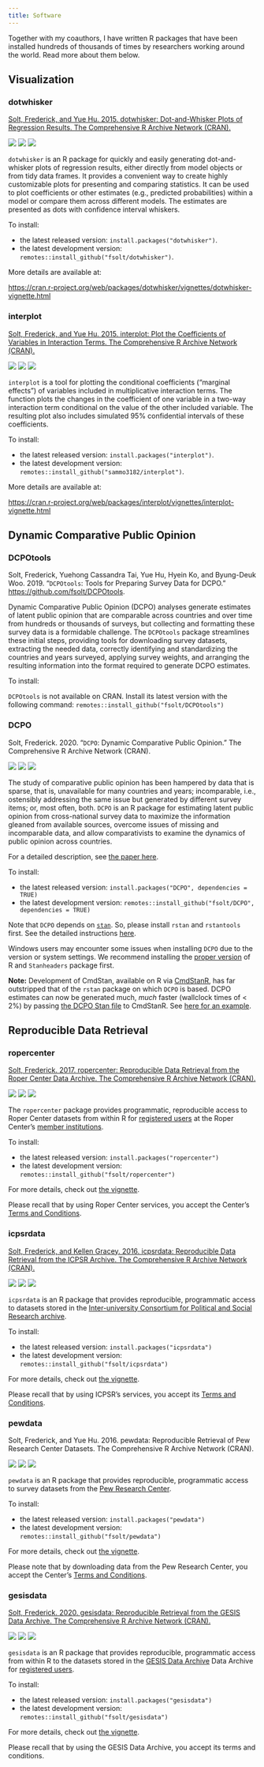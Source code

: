```yaml
---
title: Software
---
```


Together with my coauthors, I have written R packages that have been installed hundreds of thousands of times by researchers working around the world.  Read more about them below.

## Visualization

### dotwhisker
[Solt, Frederick, and Yue Hu. 2015. dotwhisker: Dot-and-Whisker Plots of Regression Results. The Comprehensive R Archive Network (CRAN).](https://fsolt.org/dotwhisker/)

[<img src="https://www.r-pkg.org/badges/version/dotwhisker">](https://cran.r-project.org/web/packages/dotwhisker/index.html)
<img src="https://cranlogs.r-pkg.org/badges/grand-total/dotwhisker"> <img src="https://cranlogs.r-pkg.org/badges/dotwhisker?color=orange">

`dotwhisker` is an R package for quickly and easily generating dot-and-whisker plots of regression results, either directly from model objects or from tidy data frames. It provides a convenient way to create highly customizable plots for presenting and comparing statistics. It can be used to plot coefficients or other estimates (e.g., predicted probabilities) within a model or compare them across different models. The estimates are presented as dots with confidence interval whiskers.

To install:

* the latest released version: `install.packages("dotwhisker")`.
* the latest development version: `remotes::install_github("fsolt/dotwhisker")`.

More details are available at:

[https://cran.r-project.org/web/packages/dotwhisker/vignettes/dotwhisker-vignette.html](https://cran.r-project.org/web/packages/dotwhisker/vignettes/dotwhisker-vignette.html)


### interplot
[Solt, Frederick, and Yue Hu. 2015. interplot: Plot the Coefficients of Variables in Interaction Terms. The Comprehensive R Archive Network (CRAN).](https://sammo3182.github.io/interplot/)

[<img src="https://www.r-pkg.org/badges/version/interplot">](https://cran.r-project.org/web/packages/interplot/index.html)
<img src="https://cranlogs.r-pkg.org/badges/grand-total/interplot"> <img src="https://cranlogs.r-pkg.org/badges/interplot?color=orange">

`interplot` is a tool for plotting the conditional coefficients ("marginal effects") of variables included in multiplicative interaction terms. The function plots the changes in the coefficient of one variable in a two-way interaction term conditional on the value of the other included variable. The resulting plot also includes simulated 95% confidential intervals of these coefficients.

To install:

* the latest released version: `install.packages("interplot")`.
* the latest development version: `remotes::install_github("sammo3182/interplot")`.

More details are available at:

[https://cran.r-project.org/web/packages/interplot/vignettes/interplot-vignette.html](https://cran.r-project.org/web/packages/interplot/vignettes/interplot-vignette.html)

## Dynamic Comparative Public Opinion

### DCPOtools
Solt, Frederick, Yuehong Cassandra Tai, Yue Hu, Hyein Ko, and Byung-Deuk Woo. 2019. "`DCPOtools`: Tools for Preparing Survey Data for DCPO." <https://github.com/fsolt/DCPOtools>.

Dynamic Comparative Public Opinion (DCPO) analyses generate estimates of latent public opinion that are comparable across countries and over time from hundreds or thousands of surveys, but collecting and formatting these survey data is a formidable challenge.  The `DCPOtools` package streamlines these initial steps, providing tools for downloading survey datasets, extracting the needed data, correctly identifying and standardizing the countries and years surveyed, applying survey weights, and arranging the resulting information into the format required to generate DCPO estimates. 

To install:

`DCPOtools` is not available on CRAN.  Install its latest version with the following command: `remotes::install_github("fsolt/DCPOtools")`


### DCPO
Solt, Frederick. 2020. "`DCPO`: Dynamic Comparative Public Opinion."  The Comprehensive R Archive Network (CRAN).

[<img src="https://www.r-pkg.org/badges/version/DCPO">](https://cran.r-project.org/web/packages/DCPO/index.html)
<img src="https://cranlogs.r-pkg.org/badges/grand-total/DCPO"> <img src="https://cranlogs.r-pkg.org/badges/DCPO?color=orange">

The study of comparative public opinion has been hampered by data that is sparse, that is, unavailable for many countries and years; incomparable, i.e., ostensibly addressing the same issue but generated by different survey items; or, most often, both.  `DCPO` is an R package for estimating latent public opinion from cross-national survey data to maximize the information gleaned from available sources, overcome issues of missing and incomparable data, and allow comparativists to examine the dynamics of public opinion across countries.

For a detailed description, see [the paper here](https://osf.io/preprints/socarxiv/d5n9p/).

To install:

* the latest released version: `install.packages("DCPO", dependencies = TRUE)`
* the latest development version: `remotes::install_github("fsolt/DCPO", dependencies = TRUE)`

Note that `DCPO` depends on [`stan`](https://mc-stan.org). So, please install `rstan` and `rstantools` first. 
See the detailed instructions [here](https://github.com/stan-dev/rstan/wiki/RStan-Getting-Started). 

Windows users may encounter some issues when installing `DCPO` due to the version or system settings.
We recommend installing the [proper version](https://cran.r-project.org/web/checks/check_results_DCPO.html) of R and `Stanheaders` package first. 

**Note:** Development of CmdStan, available on R via [CmdStanR](https://mc-stan.org/cmdstanr/), has far outstripped that of the `rstan` package on which `DCPO` is based.  DCPO estimates can now be generated much, _much_ faster (wallclock times of < 2%) by passing [the DCPO Stan file](https://github.com/fsolt/DCPO/blob/master/inst/stan/dcpo.stan) to CmdStanR.  See [here for an example](https://github.com/fsolt/dcpo_trust_bureaucracy/blob/ba7f193a47ae6f0474e00bffd84ad8de6e5bf32e/paper/dcpo_trust_bureaucracy.Rmd#L419).


## Reproducible Data Retrieval

### ropercenter
[Solt, Frederick.  2017.  ropercenter: Reproducible Data Retrieval from the Roper Center Data Archive.  The Comprehensive R Archive Network (CRAN).](https://fsolt.org/ropercenter/)

[<img src="https://www.r-pkg.org/badges/version/ropercenter">](https://cran.r-project.org/web/packages/ropercenter/index.html)
<img src="https://cranlogs.r-pkg.org/badges/grand-total/ropercenter"> <img src="https://cranlogs.r-pkg.org/badges/ropercenter?color=orange">

The `ropercenter` package provides programmatic, reproducible access to Roper Center datasets from within R for [registered users](https://ropercenter.cornell.edu/make-personalized-account/) at the Roper Center's [member institutions](https://ropercenter.cornell.edu/list-of-members/). 

To install:

* the latest released version: `install.packages("ropercenter")`
* the latest development version: `remotes::install_github("fsolt/ropercenter")`

For more details, check out [the vignette](https://cran.r-project.org/package=ropercenter/vignettes/ropercenter-vignette.html).

Please recall that by using Roper Center services, you accept the Center's [Terms and Conditions](https://ropercenter.cornell.edu/CFIDE/cf/action/registration/termsAndConditions.cfm).


### icpsrdata
[Solt, Frederick, and Kellen Gracey.  2016. icpsrdata: Reproducible Data Retrieval from the ICPSR Archive. The Comprehensive R Archive Network (CRAN).](https://fsolt.org/icpsrdata/)

[<img src="https://www.r-pkg.org/badges/version/icpsrdata">](https://cran.r-project.org/web/packages/icpsrdata/index.html)
<img src="https://cranlogs.r-pkg.org/badges/grand-total/icpsrdata"> <img src="https://cranlogs.r-pkg.org/badges/icpsrdata?color=orange">

`icpsrdata` is an R package that provides reproducible, programmatic access to datasets stored in the [Inter-university Consortium for Political and Social Research archive](https://www.icpsr.umich.edu).

To install:

* the latest released version: `install.packages("icpsrdata")`
* the latest development version: `remotes::install_github("fsolt/icpsrdata")`

For more details, check out [the vignette](https://cran.r-project.org/web/packages/icpsrdata/vignettes/icpsrdata-vignette.html).

Please recall that by using ICPSR's services, you accept its [Terms and Conditions](https://www.icpsr.umich.edu/cgi-bin/terms?path=ICPSR&study=0001).


### pewdata
Solt, Frederick, and Yue Hu. 2016. pewdata: Reproducible Retrieval of Pew Research Center Datasets. The Comprehensive R Archive Network (CRAN).

[<img src="https://www.r-pkg.org/badges/version/pewdata">](https://cran.r-project.org/web/packages/pewdata/index.html)
<img src="https://cranlogs.r-pkg.org/badges/grand-total/pewdata"> <img src="https://cranlogs.r-pkg.org/badges/pewdata?color=orange">

`pewdata` is an R package that provides reproducible, programmatic access to survey datasets from the [Pew Research Center](https://www.pewresearch.org).

To install:

* the latest released version: `install.packages("pewdata")`
* the latest development version: `remotes::install_github("fsolt/pewdata")`

For more details, check out [the vignette](https://cran.r-project.org/web/packages/pewdata/vignettes/pewdata-vignette.html).

Please note that by downloading data from the Pew Research Center, you accept the Center's [Terms and Conditions](https://www.people-press.org/category/datasets/?download=20060061#Legal).


### gesisdata
[Solt, Frederick. 2020. gesisdata: Reproducible Retrieval from the GESIS Data Archive. The Comprehensive R Archive Network (CRAN).](https://fsolt.org/gesisdata/)

[<img src="https://www.r-pkg.org/badges/version/gesisdata">](https://cran.r-project.org/web/packages/gesisdata/index.html)
<img src="https://cranlogs.r-pkg.org/badges/grand-total/gesisdata"> <img src="https://cranlogs.r-pkg.org/badges/gesisdata?color=orange">

`gesisdata` is an R package that provides reproducible, programmatic access from within R to the datasets stored in the [GESIS Data Archive](https://search.gesis.org) Data Archive for [registered users](https://login.gesis.org/).

To install:

* the latest released version: `install.packages("gesisdata")`
* the latest development version: `remotes::install_github("fsolt/gesisdata")`

For more details, check out [the vignette](/gesisdata/articles/gesisdata-vignette.html).

Please recall that by using the GESIS Data Archive, you accept its terms and conditions.
